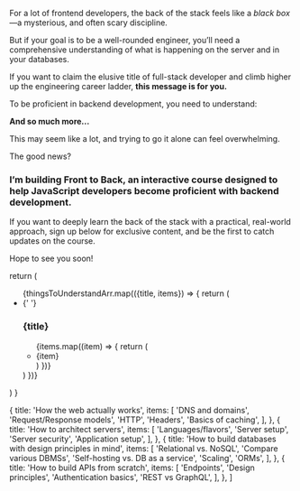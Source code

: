 For a lot of frontend developers, the back of the stack feels like a _black box_—a mysterious, and often scary discipline.

But if your goal is to be a well-rounded engineer, you’ll need a comprehensive understanding of what is happening on the server and in your databases.

If you want to claim the elusive title of full-stack developer and climb higher up the engineering career ladder, **this message is for you.**

To be proficient in backend development, you need to understand:

<ThingsToUnderstand />

**And so much more...**

This may seem like a lot, and trying to go it alone can feel overwhelming.

The good news?

### I’m building **Front to Back**, an interactive course designed to help JavaScript developers become proficient with backend development.

If you want to deeply learn the back of the stack with a practical, real-world approach, sign up below for exclusive content, and be the first to catch updates on the course.

Hope to see you soon!

  return (
    <div className="not-prose">
      <ul className="md:py-10 py-2 max-w-screen-md mx-auto list-outside list-none pl-0 grid md:grid-cols-2 grid-cols-1 place-content-center place-items-start sm:text-xl text-lg md:gap-16 gap-5">
        {thingsToUnderstandArr.map(({title, items}) => {
          return (
            <li key={title}>
              {' '}
              <h3 className="sm:text-2xl text-xl font-bold">{title}</h3>
              <ul className="pt-3">
                {items.map((item) => {
                  return (
                    <li key={item} className="list-disc list-inside py-1">
                      {item}
                    </li>
                  )
                })}
              </ul>
            </li>
          )
        })}
      </ul>
    </div>
  )
}

  {
    title: 'How the web actually works',
    items: [
      'DNS and domains',
      'Request/Response models',
      'HTTP',
      'Headers',
      'Basics of caching',
    ],
  },
  {
    title: 'How to architect servers',
    items: [
      'Languages/flavors',
      'Server setup',
      'Server security',
      'Application setup',
    ],
  },
  {
    title: 'How to build databases with design principles in mind',
    items: [
      'Relational vs. NoSQL',
      'Compare various DBMSs',
      'Self-hosting vs. DB as a service',
      'Scaling',
      'ORMs',
    ],
  },
  {
    title: 'How to build APIs from scratch',
    items: [
      'Endpoints',
      'Design principles',
      'Authentication basics',
      'REST vs GraphQL',
    ],
  },
]
